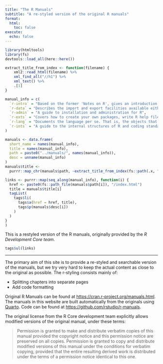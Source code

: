 ```yaml
---
title: "The R Manuals"
subtitle: "A re-styled version of the original R manuals"
format:
  html:
    toc: false
execute:
  echo: false
---
```


```r
library(htmltools)
library(fs)
devtools::load_all(here::here())
```




```r

extract_title_from_index <- function(filename) {
    xml2::read_html(filename) %>%
    xml_find_all("//h1") %>%
    xml_text() %>%
    .[1]
}

manual_info = c(
  `r-intro` = "Based on the former 'Notes on R', gives an introduction to the language and how to use R for doing statistical analysis and graphics.",
  `r-data` = "Describes the import and export facilities available either in R itself or via packages which are available from CRAN.",
  `r-admin` = "A guide to installation and administration for R",
  `r-exts` = "Covers how to create your own packages, write R help files, and the foreign language (C, C++, Fortran, ...) interfaces.",
  `r-lang` = "Documents the language per se. That is, the objects that it works on, and the details of the expression evaluation process, which are useful to know when programming R functions.",
  `r-ints` = "A guide to the internal structures of R and coding standards for the core team working on R itself."
)

manuals <- data.frame(
  short_name = names(manual_info),
  title = names(manual_info), 
  path = paste0("../manuals/", names(manual_info)),
  desc = unname(manual_info)
)
manuals$title <- 
  purrr::map_chr(manuals$path, ~extract_title_from_index(fs::path(.x, "prep", "index.html")))

links <- purrr::map(seq_along(manual_info), function(i) {
  href <- paste0(fs::path_file(manuals$path[i]), "/index.html")
  title = manuals$title[i]
  tagList(
    tags$li(
      tags$a(href = href, title),
      tags$p(manuals$desc[i])
    )
  )
}
)
```

This is a restyled version of the R manuals, originally provided by the *R Development Core team*.

```R
tags$ul(links)
```


---

The primary aim of this site is to provide a re-styled and searchable version of the manuals, but we try very hard to keep the actual content as close to the original as possible.  The r-styling consists mainly of:

* Splitting chapters into separate pages
* Add code formatting

Original R Manuals can be found at <https://cran.r-project.org/manuals.html>. The manuals in this website are built automatically from the originals using [Quarto](https://quarto.org). Code can be found at <https://github.com/rstudio/r-manuals>.

The original license from the R Core development team explicitly allows modified versions of the original manual, under these terms:

> Permission is granted to make and distribute verbatim copies of this manual provided the copyright notice and this permission notice are preserved on all copies.
> Permission is granted to copy and distribute modified versions of this manual under the conditions for verbatim copying, provided that the entire resulting derived work is distributed under the terms of a permission notice identical to this one.

